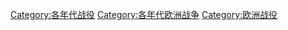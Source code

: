 [[Category:各年代战役|Category:各年代战役]]
[[Category:各年代欧洲战争|Category:各年代欧洲战争]]
[[Category:欧洲战役|Category:欧洲战役]]